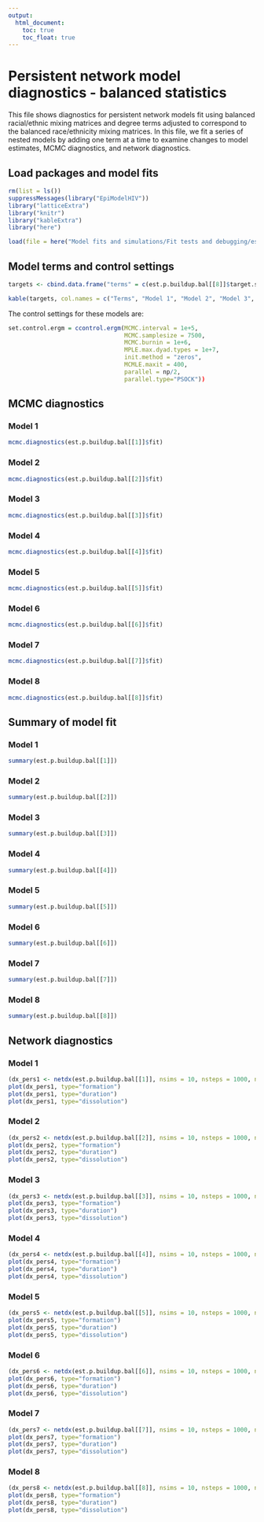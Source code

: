 ```yaml
---
output:
  html_document:
    toc: true
    toc_float: true
---
```

# Persistent network model diagnostics - balanced statistics 
This file shows diagnostics for persistent network models fit using balanced racial/ethnic mixing matrices and degree terms adjusted to correspond to the balanced race/ethnicity mixing matrices. In this file, we fit a series of nested models by adding one term at a time to examine changes to model estimates, MCMC diagnostics, and network diagnostics.

## Load packages and model fits
```r
rm(list = ls())
suppressMessages(library("EpiModelHIV"))
library("latticeExtra")
library("knitr")
library("kableExtra")
library("here")

load(file = here("Model fits and simulations/Fit tests and debugging/est/fit.p.buildup.bal.rda"))

```

## Model terms and control settings

```r
targets <- cbind.data.frame("terms" = c(est.p.buildup.bal[[8]]$target.stats.names, "degrange", "nodematch.role.class.I", "nodematch.role.class.R"), "stats.1" = round(c(est.p.buildup.bal[[1]]$target.stats[1], rep(NA,11), est.p.buildup.bal[[1]]$target.stats[2], -Inf, -Inf),1), "stats.2" = round(c(est.p.buildup.bal[[2]]$target.stats[1], rep(NA,1), est.p.buildup.bal[[2]]$target.stats[2:3], rep(NA,8), est.p.buildup.bal[[2]]$target.stats[4], -Inf, -Inf),1), "stats.3" = round(c(est.p.buildup.bal[[3]]$target.stats[1], rep(NA,1), est.p.buildup.bal[[3]]$target.stats[2:3], rep(NA,3), est.p.buildup.bal[[3]]$target.stats[4:6], rep(NA,2), est.p.buildup.bal[[3]]$target.stats[7], -Inf, -Inf),1), "stats.4" = round(c(est.p.buildup.bal[[4]]$target.stats[1:4], rep(NA,3), est.p.buildup.bal[[4]]$target.stats[5:7], rep(NA,2), est.p.buildup.bal[[4]]$target.stats[8], -Inf, -Inf),1), "stats.5" = round(c(est.p.buildup.bal[[5]]$target.stats[1:6], rep(NA,1), est.p.buildup.bal[[5]]$target.stats[7:9], rep(NA,2), est.p.buildup.bal[[5]]$target.stats[10], -Inf, -Inf),1), "stats.6" = round(c(est.p.buildup.bal[[6]]$target.stats[1:6], rep(NA,1), est.p.buildup.bal[[6]]$target.stats[7:9], rep(NA,1), est.p.buildup.bal[[6]]$target.stats[c(10,11)],  -Inf, -Inf),1), "stats.7" = round(c(est.p.buildup.bal[[7]]$target.stats[1:10], rep(NA,1), est.p.buildup.bal[[7]]$target.stats[c(11,12)], -Inf, -Inf),1), "stats.8" = round(c(est.p.buildup.bal[[8]]$target.stats, -Inf, -Inf),1))

kable(targets, col.names = c("Terms", "Model 1", "Model 2", "Model 3", "Model 4", "Model 5", "Model 6", "Model 7", "Model 8"), caption="Model terms and target statistics") %>% kable_styling(full_width=F, position="center")
```

The control settings for these models are:
```r
set.control.ergm = ccontrol.ergm(MCMC.interval = 1e+5,
                                 MCMC.samplesize = 7500,
                                 MCMC.burnin = 1e+6,
                                 MPLE.max.dyad.types = 1e+7,
                                 init.method = "zeros",
                                 MCMLE.maxit = 400,
                                 parallel = np/2,
                                 parallel.type="PSOCK"))
```

## MCMC diagnostics

### Model 1
```r
mcmc.diagnostics(est.p.buildup.bal[[1]]$fit)
```

### Model 2
```r
mcmc.diagnostics(est.p.buildup.bal[[2]]$fit)
```

### Model 3
```r
mcmc.diagnostics(est.p.buildup.bal[[3]]$fit)
```

### Model 4
```r
mcmc.diagnostics(est.p.buildup.bal[[4]]$fit)
```

### Model 5
```r
mcmc.diagnostics(est.p.buildup.bal[[5]]$fit)
```

### Model 6
```r
mcmc.diagnostics(est.p.buildup.bal[[6]]$fit)
```

### Model 7
```r
mcmc.diagnostics(est.p.buildup.bal[[7]]$fit)
```

### Model 8
```r
mcmc.diagnostics(est.p.buildup.bal[[8]]$fit)
```


## Summary of model fit

### Model 1
```r
summary(est.p.buildup.bal[[1]])
```

### Model 2
```r
summary(est.p.buildup.bal[[2]])
```

### Model 3
```r
summary(est.p.buildup.bal[[3]])
```

### Model 4
```r
summary(est.p.buildup.bal[[4]])
```

### Model 5
```r
summary(est.p.buildup.bal[[5]])
```

### Model 6
```r
summary(est.p.buildup.bal[[6]])
```

### Model 7
```r
summary(est.p.buildup.bal[[7]])
```

### Model 8
```r
summary(est.p.buildup.bal[[8]])
```


## Network diagnostics

### Model 1
```r
(dx_pers1 <- netdx(est.p.buildup.bal[[1]], nsims = 10, nsteps = 1000, ncores = 4, nwstats.formula = est.p.buildup.bal[[8]]$formation, set.control.stergm = control.simulate.network(MCMC.burnin.min = 1e+6, MCMC.burnin.max = 1e+6)))
plot(dx_pers1, type="formation")
plot(dx_pers1, type="duration")
plot(dx_pers1, type="dissolution")
```

### Model 2
```r
(dx_pers2 <- netdx(est.p.buildup.bal[[2]], nsims = 10, nsteps = 1000, ncores = 4, nwstats.formula = est.p.buildup.bal[[8]]$formation, set.control.stergm = control.simulate.network(MCMC.burnin.min = 1e+6, MCMC.burnin.max = 1e+6)))
plot(dx_pers2, type="formation")
plot(dx_pers2, type="duration")
plot(dx_pers2, type="dissolution")
```

### Model 3
```r
(dx_pers3 <- netdx(est.p.buildup.bal[[3]], nsims = 10, nsteps = 1000, ncores = 4, nwstats.formula = est.p.buildup.bal[[8]]$formation, set.control.stergm = control.simulate.network(MCMC.burnin.min = 1e+6, MCMC.burnin.max = 1e+6)))
plot(dx_pers3, type="formation")
plot(dx_pers3, type="duration")
plot(dx_pers3, type="dissolution")
```

### Model 4
```r
(dx_pers4 <- netdx(est.p.buildup.bal[[4]], nsims = 10, nsteps = 1000, ncores = 4, nwstats.formula = est.p.buildup.bal[[8]]$formation, set.control.stergm = control.simulate.network(MCMC.burnin.min = 1e+6, MCMC.burnin.max = 1e+6)))
plot(dx_pers4, type="formation")
plot(dx_pers4, type="duration")
plot(dx_pers4, type="dissolution")
```

### Model 5
```r
(dx_pers5 <- netdx(est.p.buildup.bal[[5]], nsims = 10, nsteps = 1000, ncores = 4, nwstats.formula = est.p.buildup.bal[[8]]$formation, set.control.stergm = control.simulate.network(MCMC.burnin.min = 1e+6, MCMC.burnin.max = 1e+6)))
plot(dx_pers5, type="formation")
plot(dx_pers5, type="duration")
plot(dx_pers5, type="dissolution")
```

### Model 6
```r
(dx_pers6 <- netdx(est.p.buildup.bal[[6]], nsims = 10, nsteps = 1000, ncores = 4, nwstats.formula = est.p.buildup.bal[[8]]$formation, set.control.stergm = control.simulate.network(MCMC.burnin.min = 1e+6, MCMC.burnin.max = 1e+6)))
plot(dx_pers6, type="formation")
plot(dx_pers6, type="duration")
plot(dx_pers6, type="dissolution")
```

### Model 7
```r
(dx_pers7 <- netdx(est.p.buildup.bal[[7]], nsims = 10, nsteps = 1000, ncores = 4, nwstats.formula = est.p.buildup.bal[[8]]$formation, set.control.stergm = control.simulate.network(MCMC.burnin.min = 1e+6, MCMC.burnin.max = 1e+6)))
plot(dx_pers7, type="formation")
plot(dx_pers7, type="duration")
plot(dx_pers7, type="dissolution")
```

### Model 8
```r
(dx_pers8 <- netdx(est.p.buildup.bal[[8]], nsims = 10, nsteps = 1000, ncores = 4, set.control.stergm = control.simulate.network(MCMC.burnin.min = 1e+6, MCMC.burnin.max = 1e+6)))
plot(dx_pers8, type="formation")
plot(dx_pers8, type="duration")
plot(dx_pers8, type="dissolution")
```
